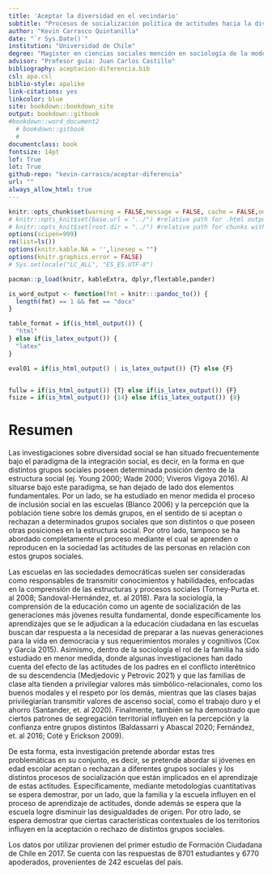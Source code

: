 ```yaml
---
title: 'Aceptar la diversidad en el vecindario'
subtitle: "Procesos de socialización política de actitudes hacia la diversidad social en jóvenes estudiantes chilenos"
author: "Kevin Carrasco Quintanilla"
date: "`r Sys.Date()`"
institution: "Universidad de Chile"
degree: "Magister en ciencias sociales mención en sociología de la modernización"
advisor: "Profesor guía: Juan Carlos Castillo"
bibliography: aceptacion-diferencia.bib
csl: apa.csl
biblio-style: apalike
link-citations: yes
linkcolor: blue
site: bookdown::bookdown_site
output: bookdown::gitbook
#bookdown::word_document2
  # bookdown::gitbook
  #
documentclass: book
fontsize: 14pt
lof: True
lot: True
github-repo: "kevin-carrasco/aceptar-diferencia"
url: ""
always_allow_html: true
---
```


```r
knitr::opts_chunk$set(warning = FALSE,message = FALSE, cache = FALSE,out.width = '75%',fig.pos= "H",fig.align = 'center')
# knitr::opts_knit$set(base.url = "../") #relative path for .html output file
# knitr::opts_knit$set(root.dir = "../") #relative path for chunks within .rmd files
options(scipen=999)
rm(list=ls())
options(knitr.kable.NA = '',linesep = "")
options(knitr.graphics.error = FALSE)
# Sys.setlocale("LC_ALL", "ES_ES.UTF-8")
```

```r
pacman::p_load(knitr, kableExtra, dplyr,flextable,pander)
```

```r
is_word_output <- function(fmt = knitr:::pandoc_to()) {
  length(fmt) == 1 && fmt == "docx"
}

table_format = if(is_html_output()) {
  "html"
} else if(is_latex_output()) {
  "latex"
}

eval01 = if(is_html_output() | is_latex_output()) {T} else {F}


fullw = if(is_html_output()) {T} else if(is_latex_output()) {F}
fsize = if(is_html_output()) {14} else if(is_latex_output()) {8}
```

# Resumen

Las investigaciones sobre diversidad social se han situado frecuentemente bajo el paradigma de la integración social, es decir, en la forma en que distintos grupos sociales poseen determinada posición dentro de la estructura social (ej. Young 2000; Wade 2000; Viveros Vigoya 2016). Al situarse bajo este paradigma, se han dejado de lado dos elementos fundamentales. Por un lado, se ha estudiado en menor medida el proceso de inclusión social en las escuelas (Blanco 2006) y la percepción que la población tiene sobre los demás grupos, en el sentido de si aceptan o rechazan a determinados grupos sociales que son distintos o que poseen otras posiciones en la estructura social. Por otro lado, tampoco se ha abordado completamente el proceso mediante el cual se aprenden o reproducen en la sociedad las actitudes de las personas en relación con estos grupos sociales.

Las escuelas en las sociedades democráticas suelen ser consideradas como responsables de transmitir conocimientos y habilidades, enfocadas en la comprensión de las estructuras y procesos sociales (Torney-Purta et. al 2008; Sandoval-Hernández, et. al 2018). Para la sociología, la comprensión de la educación como un agente de socialización de las generaciones más jóvenes resulta fundamental, donde específicamente los aprendizajes que se le adjudican a la educación ciudadana en las escuelas buscan dar respuesta a la necesidad de preparar a las nuevas generaciones para la vida en democracia y sus requerimientos morales y cognitivos (Cox y García 2015). Asimismo, dentro de la sociología el rol de la familia ha sido estudiado en menor medida, donde algunas investigaciones han dado cuenta del efecto de las actitudes de los padres en el conflicto interétnico de su descendencia (Medjedovic y Petrovic 2021) y que las familias de clase alta tienden a privilegiar valores más simbólico-relacionales, como los buenos modales y el respeto por los demás, mientras que las clases bajas privilegiarían transmitir valores de ascenso social, como el trabajo duro y el ahorro (Santander, et. al 2020). Finalmente, también se ha demostrado que ciertos patrones de segregación territorial influyen en la percepción y la confianza entre grupos distintos (Baldassarri y Abascal 2020; Fernández, et. al 2016; Coté y Erickson 2009).

De esta forma, esta investigación pretende abordar estas tres problemáticas en su conjunto, es decir, se pretende abordar si jóvenes en edad escolar aceptan o rechazan a diferentes grupos sociales y los distintos procesos de socialización que están implicados en el aprendizaje de estas actitudes. Específicamente, mediante metodologías cuantitativas se espera demostrar, por un lado, que la familia y la escuela influyen en el proceso de aprendizaje de actitudes, donde además se espera que la escuela logre disminuir las desigualdades de origen. Por otro lado, se espera demostrar que ciertas características contextuales de los territorios influyen en la aceptación o rechazo de distintos grupos sociales.

Los datos por utilizar provienen del primer estudio de Formación Ciudadana de Chile en 2017. Se cuenta con las respuestas de 8701 estudiantes y 6770 apoderados, provenientes de 242 escuelas del país.
